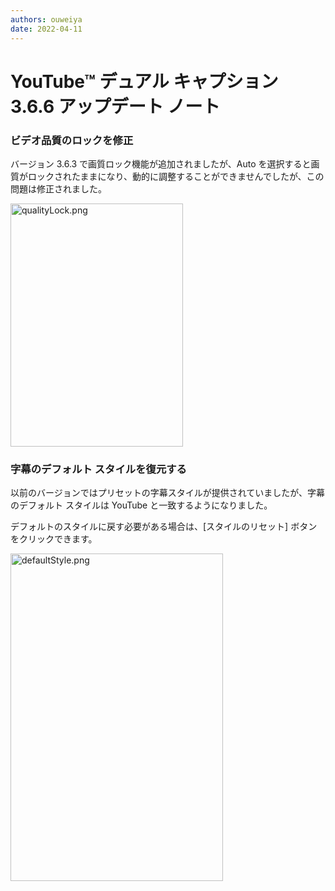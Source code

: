 ```yaml
---
authors: ouweiya
date: 2022-04-11
---
```





# YouTube™ デュアル キャプション 3.6.6 アップデート ノート

 ### ビデオ品質のロックを修正

 バージョン 3.6.3 で画質ロック機能が追加されましたが、Auto を選択すると画質がロックされたままになり、動的に調整することができませんでしたが、この問題は修正されました。

<img src={qualityLock} alt="qualityLock.png" width="276" height="389" />

### 字幕のデフォルト スタイルを復元する

以前のバージョンではプリセットの字幕スタイルが提供されていましたが、字幕のデフォルト スタイルは YouTube と一致するようになりました。

デフォルトのスタイルに戻す必要がある場合は、[スタイルのリセット] ボタンをクリックできます。

<img src={defaultStyle} alt="defaultStyle.png" width="340" height="524" />

<WebStore />